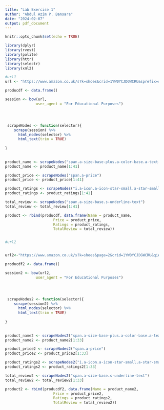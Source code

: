 ```yaml
---
title: "Lab Exercise 1"
author: "Abdul Azim P. Bansara"
date: "2024-02-07"
output: pdf_document
---
```


```r
knitr::opts_chunk$set(echo = TRUE)
```

```r
library(dplyr)
library(rvest)
library(polite)
library(httr)
library(selectr)
library(xml2)


```

```r
#url1
url <- "https://www.amazon.co.uk/s?k=shoes&crid=1YW0YCJDGWCRU&sprefix=shoes+f%2Caps%2C280&ref=nb_sb_noss_2"

producdf <- data.frame()

session <- bow(url,
              user_agent = "For Educational Purposes")




 scrapeNodes <- function(selector){
    scrape(session) %>%
      html_nodes(selector) %>%
      html_text(trim = TRUE)
   
}
   
   
product_name <- scrapeNodes("span.a-size-base-plus.a-color-base.a-text-normal")
product_name <- product_name[1:41]

product_price <- scrapeNodes("span.a-price")
product_price <- product_price[1:41]

product_ratings <- scrapeNodes("i.a-icon.a-icon-star-small.a-star-small-4-5.aok-align-bottom")
product_ratings <- product_ratings[1:41]

total_review <- scrapeNodes("span.a-size-base.s-underline-text")
total_review <- total_review[1:41]

product <- rbind(producdf, data.frame(Name = product_name,
                      Price = product_price,
                      Ratings = product_ratings,
                      TotalReview = total_review))



```

```r
#url2


url2<-"https://www.amazon.co.uk/s?k=shoes&page=2&crid=1YW0YCJDGWCRU&qid=1707355577&sprefix=shoes+f%2Caps%2C280&ref=sr_pg_2"

producdf2 <- data.frame()

session2 <- bow(url2,
              user_agent = "For Educational Purposes")




 scrapeNodes2 <- function(selector){
    scrape(session2) %>%
      html_nodes(selector) %>%
      html_text(trim = TRUE)
   
}
   
   
product_name2 <- scrapeNodes2("span.a-size-base-plus.a-color-base.a-text-normal")
product_name2 <- product_name2[1:33]

product_price2 <- scrapeNodes2("span.a-price")
product_price2 <- product_price2[1:33]

product_ratings2 <- scrapeNodes2("i.a-icon.a-icon-star-small.a-star-small-4-5.aok-align-bottom")
product_ratings2 <- product_ratings2[1:33]

total_review2 <- scrapeNodes2("span.a-size-base.s-underline-text")
total_review2 <- total_review2[1:33]

product2 <- rbind(producdf2, data.frame(Name = product_name2,
                      Price = product_price2,
                      Ratings = product_ratings2,
                      TotalReview = total_review2))




```